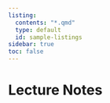 ```yaml
---
listing:
  contents: "*.qmd"
  type: default
  id: sample-listings
sidebar: true
toc: false
---
```


# Lecture Notes

::: {#sample-listings}
:::